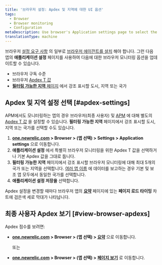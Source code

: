 ```yaml
---
title: '브라우저 설정: Apdex 및 지역에 대한 UI 옵션'
tags:
  - Browser
  - Browser monitoring
  - Configuration
metaDescription: Use browser's Application settings page to select the end-user Apdex value and geographical locations.
translationType: machine
---
```


브라우저 [설정 요구 사항](/docs/browser/new-relic-browser/welcome-new-relic-browser/compatibility-requirements) 의 일부로 [브라우저 에이전트를 설치](/docs/browser/new-relic-browser/installation/install-new-relic-browser-agent) 해야 합니다. 그런 다음 앱의 **애플리케이션 설정** 페이지를 사용하여 다음에 대한 브라우저 모니터링 옵션을 업데이트할 수 있습니다.

* 브라우저 구독 수준
* 브라우저 [Apdex T 값](/docs/apm/new-relic-apm/apdex/apdex-measuring-user-satisfaction)
* [**필터링 가능한 지역** 페이지](/docs/browser/new-relic-browser/browser-pro-features/filterable-geography-webpage-metrics-location) 에서 강조 표시할 도시, 지역 또는 국가

## Apdex 및 지역 설정 선택 [#apdex-settings]

APM에서도 모니터링하는 앱의 경우 브라우저(최종 사용자) 및 [APM](/docs/apm/new-relic-apm/apdex/changing-your-apdex-settings) 에 대해 별도의 [Apdex T 값](/docs/apm/new-relic-apm/apdex/apdex-measuring-user-satisfaction) 을 설정할 수 있습니다. **필터링 가능한 지역** 페이지에서 강조 표시할 도시, 지역 또는 국가를 선택할 수도 있습니다.

1. **[one.newrelic.com](https://one.newrelic.com) > Browser > (앱 선택) > Settings > Application settings** 으로 이동합니다.
2. **애플리케이션 설정** 에서 특별히 브라우저 모니터링을 위한 Apdex T 값을 선택하거나 기본 Apdex 값을 그대로 둡니다.
3. **필터링 가능한 지역** 페이지에서 강조 표시할 브라우저 모니터링에 대해 최대 5개의 국가 또는 지역을 선택합니다. [여러 앱 이름](/docs/agents/manage-apm-agents/app-naming/use-multiple-names-app) 에 데이터를 보고하는 경우 기본 및 보조 앱 모두에서 동일한 국가를 선택합니다.
4. **애플리케이션 설정 저장을** 선택합니다.

Apdex 설정을 변경할 때마다 브라우저 앱의 **[요약](/docs/browser/new-relic-browser/getting-started/browser-overview-website-performance-glance)** 페이지에 있는 **페이지 로드 타이밍** 차트에 검은색 세로 막대가 나타납니다.

## 최종 사용자 Apdex 보기 [#view-browser-apdexs]

Apdex 점수를 보려면:

* **[one.newrelic.com](https://one.newrelic.com) > Browser > (앱 선택) > [요약](/docs/browser/new-relic-browser/getting-started/browser-overview-website-performance-glance)** 으로 이동합니다.

  또는

* **[one.newrelic.com](https://one.newrelic.com) > Browser > (앱 선택) > [페이지 보기](/docs/browser/new-relic-browser/additional-standard-features/page-views-understanding-your-sites-popularity)** 로 이동합니다.